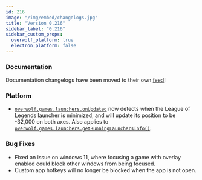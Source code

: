 ```yaml
---
id: 216
image: "/img/embed/changelogs.jpg"
title: "Version 0.216"
sidebar_label: "0.216"
sidebar_custom_props:
  overwolf_platform: true
  electron_platform: false
---
```


### Documentation
Documentation changelogs have been moved to their own [feed](/api/changelogs/documentation/2023/january)!

### Platform
- [`overwolf.games.launchers.onUpdated`](/api/games/launchers#onupdatedcallback) now detects when the League of Legends launcher is minimized,
and will update its position to be -32,000 on both axes. Also applies to [`overwolf.games.launchers.getRunningLaunchersInfo()`](/api/games/launchers#getrunninglaunchersinfocallback).

### Bug Fixes
- Fixed an issue on windows 11, where focusing a game with overlay enabled could block other windows from being focused.
- Custom app hotkeys will no longer be blocked when the app is not open.
